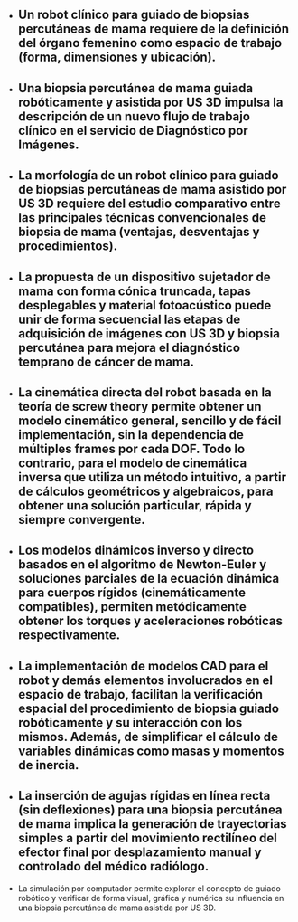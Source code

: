 
* Un robot clínico para guiado de biopsias percutáneas de mama requiere de la definición del órgano femenino como espacio de trabajo (forma, dimensiones y ubicación). 
--
* Una biopsia percutánea de mama guiada robóticamente y asistida por US 3D impulsa la descripción de un nuevo flujo de trabajo clínico en el servicio de Diagnóstico por Imágenes. 
--
* La morfología de un robot clínico para guiado de biopsias percutáneas de mama asistido por US 3D requiere del estudio comparativo entre las principales técnicas convencionales de biopsia de mama (ventajas, desventajas y procedimientos). 
--
* La propuesta de un dispositivo sujetador de mama con forma cónica truncada, tapas desplegables y material fotoacústico puede unir de forma secuencial las etapas de adquisición de imágenes con US 3D y biopsia percutánea para mejora el diagnóstico temprano de cáncer de mama. 
--
* La cinemática directa del robot basada en la teoría de screw theory permite obtener un modelo cinemático general, sencillo y de fácil implementación, sin la dependencia de múltiples frames por cada DOF. Todo lo contrario, para el modelo de cinemática inversa que utiliza un método intuitivo, a partir de cálculos geométricos y algebraicos, para obtener una solución particular, rápida y siempre convergente.
--
* Los modelos dinámicos inverso y directo basados en el algoritmo de Newton-Euler y soluciones parciales de la ecuación dinámica para cuerpos rígidos (cinemáticamente compatibles), permiten metódicamente obtener los torques y aceleraciones robóticas respectivamente. 
--
* La implementación de modelos CAD para el robot y demás elementos involucrados en el espacio de trabajo, facilitan la verificación espacial del procedimiento de biopsia guiado robóticamente y su interacción con los mismos. Además, de simplificar el cálculo de variables dinámicas como masas y momentos de inercia. 
--
* La inserción de agujas rígidas en línea recta (sin deflexiones) para una biopsia percutánea de mama implica la generación de trayectorias simples a partir del movimiento rectilíneo del efector final por desplazamiento manual y controlado del médico radiólogo. 
--
* La simulación por computador permite explorar el concepto de guiado robótico y verificar de forma visual, gráfica y numérica su influencia en una biopsia percutánea de mama asistida por US 3D.